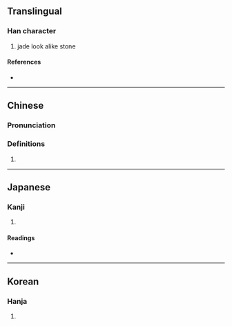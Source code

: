 {{also|琎}}
{{character info}}
==Translingual==

===Han character===
{{Han char|rn=96|rad=玉|as=12|sn=16|four=10131|canj=MGYOG|ids=⿰𤣩進}}

# jade look alike stone

====References====
* {{Han ref|kx=0742.120|dkj=21248|dj=1151.250|hdz=21135.070|uh=74A1|ud=29857|bh=EA68|bd=60008}}

----

==Chinese==
{{zh-forms|s=琎}}

===Pronunciation===
{{zh-pron
|m=jìn
}}

===Definitions===
{{zh-hanzi}}

# {{rfdef|zh}}

----

==Japanese==

===Kanji===
{{ja-kanji|grade=|rs=玉12}}

# {{rfdef|ja|sort=玉12}}

====Readings====
* {{ja-readings|on=[[しん]] (shin)|kun=|nanori=}}

----

==Korean==

===Hanja===
{{ko-hanja|hangeul=진|eumhun=|rv=jin|mr=chin|y=cin}}

# {{rfdef|ko|sort=玉12}}